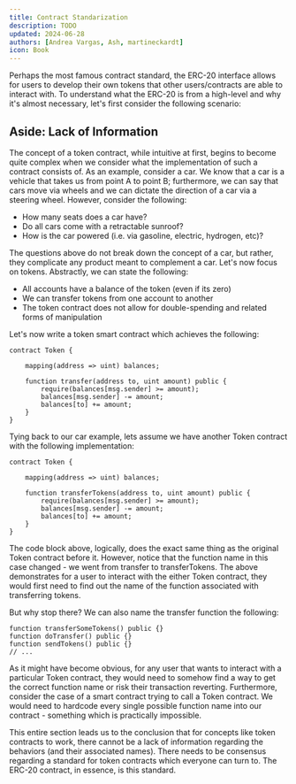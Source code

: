 ```yaml
---
title: Contract Standarization
description: TODO
updated: 2024-06-28
authors: [Andrea Vargas, Ash, martineckardt]
icon: Book
---
```


Perhaps the most famous contract standard, the ERC-20 interface allows for users to develop their own tokens that other users/contracts are able to interact with. To understand what the ERC-20 is from a high-level and why it's almost necessary, let's first consider the following scenario:

## Aside: Lack of Information

The concept of a token contract, while intuitive at first, begins to become quite complex when we consider what the implementation of such a contract consists of. As an example, consider a car. We know that a car is a vehicle that takes us from point A to point B; furthermore, we can say that cars move via wheels and we can dictate the direction of a car via a steering wheel. However, consider the following:

- How many seats does a car have?
- Do all cars come with a retractable sunroof?
- How is the car powered (i.e. via gasoline, electric, hydrogen, etc)?

The questions above do not break down the concept of a car, but rather, they complicate any product meant to complement a car. Let's now focus on tokens. Abstractly, we can state the following:

- All accounts have a balance of the token (even if its zero)
- We can transfer tokens from one account to another
- The token contract does not allow for double-spending and related forms of manipulation

Let's now write a token smart contract which achieves the following:

```solidity
contract Token {
​
    mapping(address => uint) balances;
​
    function transfer(address to, uint amount) public {
        require(balances[msg.sender] >= amount);
        balances[msg.sender] -= amount;
        balances[to] += amount;
    }
}
```

Tying back to our car example, lets assume we have another Token contract with the following implementation:

```solidity
contract Token {
​
    mapping(address => uint) balances;
​
    function transferTokens(address to, uint amount) public {
        require(balances[msg.sender] >= amount);
        balances[msg.sender] -= amount;
        balances[to] += amount;
    }
}
```

The code block above, logically, does the exact same thing as the original Token contract before it. However, notice that the function name in this case changed - we went from transfer to transferTokens. The above demonstrates for a user to interact with the either Token contract, they would first need to find out the name of the function associated with transferring tokens. 

But why stop there? We can also name the transfer function the following:

```solidity
function transferSomeTokens() public {}
function doTransfer() public {}
function sendTokens() public {}
// ...
```

As it might have become obvious, for any user that wants to interact with a particular Token contract, they would need to somehow find a way to get the correct function name or risk their transaction reverting. Furthermore, consider the case of a smart contract trying to call a Token contract. We would need to hardcode every single possible function name into our contract - something which is practically impossible. 

This entire section leads us to the conclusion that for concepts like token contracts to work, there cannot be a lack of information regarding the behaviors (and their associated names). There needs to be consensus regarding a standard for token contracts which everyone can turn to. The ERC-20 contract, in essence, is this standard.